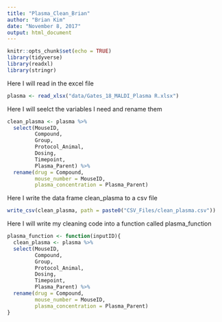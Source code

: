 ```yaml
---
title: "Plasma_Clean_Brian"
author: "Brian Kim"
date: "November 8, 2017"
output: html_document
---
```


```r
knitr::opts_chunk$set(echo = TRUE)
library(tidyverse)
library(readxl)
library(stringr)
```

Here I will read in the excel file
```r
plasma <- read_xlsx("data/Gates_18_MALDI_Plasma R.xlsx") 
```

Here I will seelct the variables I need and rename them
```r
clean_plasma <- plasma %>%
  select(MouseID, 
         Compound, 
         Group, 
         Protocol_Animal, 
         Dosing, 
         Timepoint, 
         Plasma_Parent) %>%
  rename(drug = Compound, 
         mouse_number = MouseID, 
         plasma_concentration = Plasma_Parent)
```

Here I write the data frame clean_plasma to a csv file
```r
write_csv(clean_plasma, path = paste0("CSV_Files/clean_plasma.csv"))
```

Here I will write my cleaning code into a function called plasma_function
```r
plasma_function <- function(inputID){
  clean_plasma <- plasma %>%
  select(MouseID, 
         Compound, 
         Group, 
         Protocol_Animal, 
         Dosing, 
         Timepoint, 
         Plasma_Parent) %>%
  rename(drug = Compound, 
         mouse_number = MouseID, 
         plasma_concentration = Plasma_Parent)
}
```